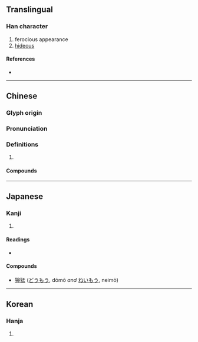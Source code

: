 {{also|狞}}
{{character info/new}}
==Translingual==

===Han character===
{{Han char|rn=94|rad=犬|as=14|sn=17|four=43221|canj=KHJPN|ids=⿰犭寧}}

# ferocious appearance
# [[hideous]]

====References====
* {{Han ref|kx=0720.160|dkj=20755|dj=1132.040|hdz=21375.010|uh=7370|ud=29552|bh=C0F1|bd=49393}}

----

==Chinese==
{{zh-forms|s=狞}}

===Glyph origin===
{{Han etym}}

===Pronunciation===
{{zh-pron
|m=níng
|c=ning4
|mn=lêng
|mc=y
|oc=y
|cat=
}}

===Definitions===
{{zh-hanzi}}

# {{rfdef|zh}}

====Compounds====
{{zh-der|獰笑|猙獰|獰視|生獰|獰惡|面目猙獰}}

----

==Japanese==

===Kanji===
{{ja-kanji|grade=|rs=犬14}}

# {{defn|lang=ja|sort=犬14}}

====Readings====
* {{ja-readings|goon=[[にょう]] (nyō)|kanon=[[のう]] (nō)|kanyoon=[[どう]] (dō)|kun=[[わるい]] (warui)}}

====Compounds====
* [[獰猛]] ([[どうもう]], dōmō ''and'' [[ねいもう]], neimō)

----

==Korean==

===Hanja===
{{ko-hanja|hangeul=영|eumhun=|rv=yeong|mr=yŏng|y=yeng}}

# {{defn|lang=ko|sort=犬14}}